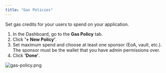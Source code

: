 ```yaml
---
title: "Gas Policies"
---
```


Set gas credits for your users to spend on your application.

1. In the Dashboard, go to the **Gas Policy** tab.
2. Click **'+ New Policy'**.
3. Set maximum spend and choose at least one sponsor (EoA, vault, etc.). The sponsor must be the wallet that you have admin permissions over.
4. Click **‘Done’**.

![gas-policy.png](https://station-images.nyc3.digitaloceanspaces.com/49246772-f2b4-40a2-9047-619829082991.png)

